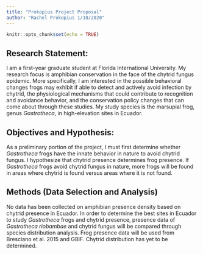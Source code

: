 ```yaml
---
title: "Prokopius Project Proposal"
author: "Rachel Prokopius 1/10/2020"
---
```


```r
knitr::opts_chunk$set(echo = TRUE)
```

## Research Statement:
I am a first-year graduate student at Florida International University. My research focus is amphibian conservation in the face of the chytrid fungus epidemic. More specifically, I am interested in the possible behavioral changes frogs may exhibit if able to detect and actively avoid infection by chytrid, the physiological mechanisms that could contribute to recognition and avoidance behavior, and the conservation policy changes that can come about through these studies. My study species is the marsupial frog, genus *Gastrotheca*, in high-elevation sites in Ecuador. 

## Objectives and Hypothesis:
As a preliminary portion of the project, I must first determine whether *Gastrotheca* frogs have the innate behavior in nature to  avoid chytrid fungus. I hypothesize that chytrid presence determines frog presence. If *Gastrotheca* frogs avoid chytrid fungus in nature, more frogs will be found in areas where chytrid is found versus areas where it is not found. 

## Methods (Data Selection and Analysis)
No data has been collected on amphibian presence density based on chytrid presence in Ecuador. In order to determine the best sites in Ecuador to study *Gastrotheca* frogs and chytrid presence, presence data of *Gastrotheca riobambae* and chytrid fungus will be compared through species distribution analysis. Frog presence data will be used from Bresciano et al. 2015 and GBIF. Chytrid distribution has yet to be determined. 


